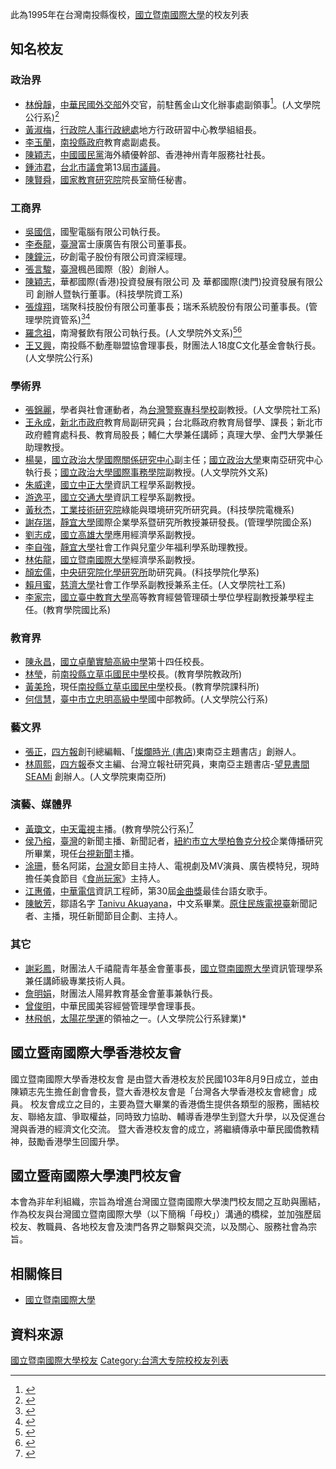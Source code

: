 {{advert|time=2015-10-20T16:29:52+00:00}}
{{dynamic list}}
此為1995年在台灣南投縣復校，[[國立暨南國際大學|國立暨南國際大學]]的校友列表
== 知名校友 ==
=== 政治界 ===
* [[林佾靜|林佾靜]]，[[中華民國外交部|中華民國外交部]]外交官，前駐舊金山文化辦事處副領事<ref>{{Cite news|url=https://www.dgpa.gov.tw/public/Data/38289503871.doc|title=99年瓜地馬拉及巴西參訪報告|date=2010-09|newspaper=行政院所屬各機關因公出國報告書|accessdate=2017-10-02|archive-url=https://web.archive.org/web/20171001214033/https://www.dgpa.gov.tw/public/Data/38289503871.doc|archive-date=2017-10-01|dead-url=yes}}</ref>。(人文學院公行系)<ref>{{Cite news|url=http://www.dppa.ncnu.edu.tw/06alumnus.htm|title=系友專欄：傑出系友|date=2012-03-06|newspaper=暨大公行系系友專欄|accessdate=2017-10-02|archive-date=2016-11-10|archive-url=https://web.archive.org/web/20161110101059/http://www.dppa.ncnu.edu.tw/06alumnus.htm|dead-url=yes}}</ref>
* [[黃淑梅|黃淑梅]]，[[行政院人事行政總處|行政院人事行政總處]]地方行政研習中心教學組組長。
* [[李玉蘭|李玉蘭]]，[[南投縣政府|南投縣政府]]教育處副處長。
* [[陳穎志|陳穎志]]，[[中國國民黨|中國國民黨]]海外績優幹部、香港神州青年服務社社長。
*[[鍾沛君|鍾沛君]]，[[台北市議會|台北市議會]]第13屆[[台北市議員|市議員]]。
*[[陳賢舜|陳賢舜]]，[[國家教育研究院|國家教育研究院]]院長室簡任秘書。

=== 工商界 ===
* [[吳國信|吳國信]]，國聖電腦有限公司執行長。
* [[李泰龍|李泰龍]]，[[臺灣|臺灣]]富士康廣告有限公司董事長。
* [[陳鐘沅|陳鐘沅]]，矽創電子股份有限公司資深經理。
* [[張言駿|張言駿]]，[[臺灣|臺灣]]楓邑國際（股）創辦人。
* [[陳穎志|陳穎志]]，華都國際(香港)投資發展有限公司 及 華都國際(澳門)投資發展有限公司 創辦人暨執行董事。(科技學院資工系)
* [[張煒翔|張煒翔]]，瑞聚科技股份有限公司董事長；瑞禾系統股份有限公司董事長。(管理學院資管系)<ref>{{Cite news|url=http://www.csie.ncu.edu.tw/file/5ace5453656e4a044746c898f19f0fea|title=瑞聚科技股份有限公司|date=|newspaper=|accessdate=2017-10-02|archive-date=2017-10-02|archive-url=https://web.archive.org/web/20171002070710/http://www.csie.ncu.edu.tw/file/5ace5453656e4a044746c898f19f0fea|dead-url=no}}</ref><ref>{{Cite news|url=http://www.chinatimes.com/newspapers/20160608000322-260204|title=微型創業－瑞禾 瞄準工業4.0系統整合商機|date=2016-06-08|newspaper=中時電子報|accessdate=2017-10-02|archive-date=2018-09-26|archive-url=https://web.archive.org/web/20180926121237/http://www.chinatimes.com/newspapers/20160608000322-260204|dead-url=no}}</ref>
* [[羅念祖|羅念祖]]，南灣餐飲有限公司執行長。(人文學院外文系)<ref>{{Cite news|url=http://www.appledaily.com.tw/appledaily/article/headline/20130510/35008580/|title=王永慶孫 賣茶賺銅板 長大才知爺是首富|date=2013-05-10|newspaper=蘋果日報|accessdate=2017-10-05|archive-date=2017-10-05|archive-url=https://web.archive.org/web/20171005151246/http://www.appledaily.com.tw/appledaily/article/headline/20130510/35008580/|dead-url=no}}</ref><ref>{{Cite news|url=http://www.dfll.ncnu.edu.tw/news2/super_pages.php?ID=alumni3|title=系友返系演講資訊|date=|newspaper=國立暨南國際大學 外國語文學系|accessdate=2017-10-05|archive-date=2017-10-05|archive-url=https://web.archive.org/web/20171005151236/http://www.dfll.ncnu.edu.tw/news2/super_pages.php?ID=alumni3|dead-url=no}}</ref>
* [[王又興|王又興]]，南投縣不動產聯盟協會理事長，財團法人18度C文化基金會執行長。(人文學院公行系)

=== 學術界 ===
* [[張錦麗|張錦麗]]，學者與社會運動者，為[[台灣警察專科學校|台灣警察專科學校]]副教授。(人文學院社工系)
* [[王永成|王永成]]，[[新北市政府|新北市政府]]教育局副研究員；台北縣政府教育局督學、課長；新北市政府體育處科長、教育局股長；輔仁大學兼任講師；真理大學、金門大學兼任助理教授。
* [[楊昊|楊昊]]，[[國立政治大學國際關係研究中心|國立政治大學國際關係研究中心]]副主任；[[國立政治大學|國立政治大學]]東南亞研究中心執行長；[[國立政治大學國際事務學院|國立政治大學國際事務學院]]副教授。(人文學院外文系)
* [[朱威達|朱威達]]，[[國立中正大學|國立中正大學]]資訊工程學系副教授。
* [[游逸平|游逸平]]，[[國立交通大學|國立交通大學]]資訊工程學系副教授。
* [[黃秋杰|黃秋杰]]，[[工業技術研究院|工業技術研究院]]綠能與環境研究所研究員。(科技學院電機系)
* [[謝存瑞|謝存瑞]]，[[靜宜大學|靜宜大學]]國際企業學系暨研究所教授兼研發長。(管理學院國企系)
* [[劉志成|劉志成]]，[[國立高雄大學|國立高雄大學]]應用經濟學系副教授。
* [[李自強|李自強]]，[[靜宜大學|靜宜大學]]社會工作與兒童少年福利學系助理教授。
* [[林佑龍|林佑龍]]，[[國立暨南國際大學|國立暨南國際大學]]經濟學系副教授。
* [[顏宏儒|顏宏儒]]，[[中央研究院化學研究所|中央研究院化學研究所]]助研究員。(科技學院化學系)
* [[賴月蜜|賴月蜜]]，[[慈濟大學|慈濟大學]]社會工作學系副教授兼系主任。(人文學院社工系)
* [[李家宗|李家宗]]，[[國立臺中教育大學|國立臺中教育大學]]高等教育經營管理碩士學位學程副教授兼學程主任。(教育學院國比系)

===教育界===
*[[陳永昌_(教育界人物)|陳永昌]]，[[國立卓蘭實驗高級中學|國立卓蘭實驗高級中學]]第十四任校長。
*[[林瑩|林瑩]]，前[[南投縣立草屯國民中學|南投縣立草屯國民中學]]校長。(教育學院教政所)
*[[黃美玲|黃美玲]]，現任[[南投縣立草屯國民中學|南投縣立草屯國民中學]]校長。(教育學院課科所)
*[[何信慧|何信慧]]，[[臺中市立忠明高級中學|臺中市立忠明高級中學]]國中部教師。(人文學院公行系)

=== 藝文界 ===
*[[張正_(媒體工作者)|張正]]，[[四方報|四方報]]創刊總編輯、「[[燦爛時光_(書店)|燦爛時光 (書店)]]東南亞主題書店」創辦人。
* [[林周熙|林周熙]]，[[四方報|四方報]]泰文主編、台灣立報社研究員，東南亞主題書店-[[望見書間|望見書間]]SEAMi 創辦人。(人文學院東南亞所)

===演藝、媒體界===
* [[黃瓊文|黃瓊文]]，[[中天電視|中天電視]]主播。(教育學院公行系)<ref>{{Cite news|url=http://www.books.com.tw/products/0010336533|title=吶喊奇蹟|date=2006-07-14|newspaper=博客來-吶喊奇蹟|accessdate=2017-10-02|archive-date=2017-10-01|archive-url=https://web.archive.org/web/20171001215247/http://www.books.com.tw/products/0010336533|dead-url=no}}</ref>
* [[侯乃榕|侯乃榕]]，[[臺灣|臺灣]]的新聞主播、新聞記者，[[紐約市立大學柏魯克分校|紐約市立大學柏魯克分校]]企業傳播研究所畢業，現任[[台視新聞|台視新聞]]主播。
* [[涂珊|涂珊]]，藝名阿諾，[[台灣|台灣]]女節目主持人、電視劇及MV演員、廣告模特兒，現時擔任美食節目《[[食尚玩家|食尚玩家]]》主持人。
* [[江惠儀|江惠儀]]，[[中華電信|中華電信]]資訊工程師，第30屆[[金曲獎|金曲獎]]最佳台語女歌手。
* [[陳敏芳|陳敏芳]]，鄒語名字 [[Tanivu_Akuayana|Tanivu Akuayana]]，中文系畢業。[[原住民族電視臺|原住民族電視臺]]新聞記者、主播，現任新聞節目企劃、主持人。

=== 其它 ===
* [[謝彩鳳|謝彩鳳]]，財團法人千禧龍青年基金會董事長，[[國立暨南國際大學|國立暨南國際大學]]資訊管理學系兼任講師級專業技術人員。
* [[詹明娟|詹明娟]]，財團法人陽昇教育基金會董事兼執行長。
* [[曾俊明|曾俊明]]，中華民國美容經營管理學會理事長。
* [[林飛帆|林飛帆]]，[[太陽花學運|太陽花學運]]的領袖之一。(人文學院公行系肄業)*

== 國立暨南國際大學香港校友會 ==
國立暨南國際大學香港校友會 是由暨大香港校友於民國103年8月9日成立，並由陳穎志先生擔任創會會長，暨大香港校友會是「台灣各大學香港校友會總會」成員。
校友會成立之目的，主要為暨大畢業的香港僑生提供各類型的服務，團結校友、聯絡友誼、爭取權益，同時致力協助、輔導香港學生到暨大升學，以及促進台灣與香港的經濟文化交流。
暨大香港校友會的成立，將繼續傳承中華民國僑教精神，鼓勵香港學生回國升學。

== 國立暨南國際大學澳門校友會 ==
本會為非牟利組織，宗旨為增進台灣國立暨南國際大學澳門校友間之互助與團結，作為校友與台灣國立暨南國際大學（以下簡稱「母校」）溝通的橋樑，並加強歷屆校友、教職員、各地校友會及澳門各界之聯繫與交流，以及關心、服務社會為宗旨。

== 相關條目 ==
* [[國立暨南國際大學|國立暨南國際大學]]

== 資料來源 ==
{{Reflist}}

[[Category:國立暨南國際大學校友|]]
[[Category:台湾大专院校校友列表|Category:台湾大专院校校友列表]]